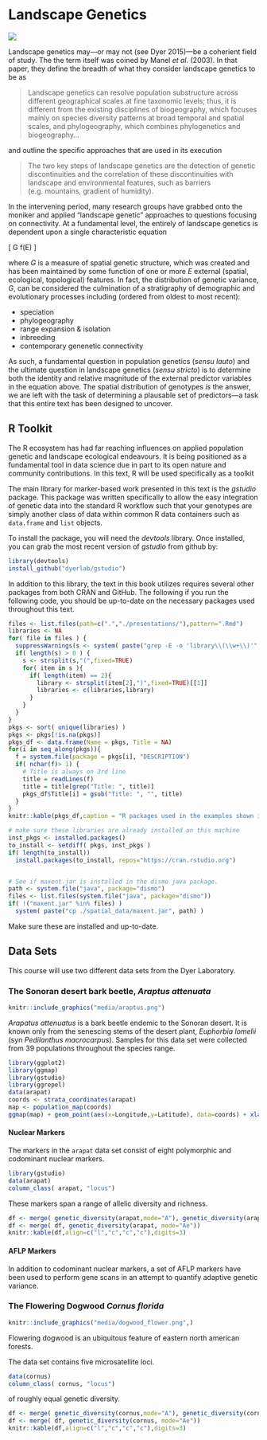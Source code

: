 # Landscape Genetics {.imageChapter}

<div class="chapter_image"><img src="media/ch_farm.jpg"></div>

Landscape genetics may---or may not (see Dyer 2015)---be a coherient field of study.  The the term itself was coined by Manel *et al.* (2003).  In that paper, they define the breadth of what they consider landscape genetics to be as

> Landscape genetics can resolve population substructure across different geographical scales at fine taxonomic levels; thus, it is different from the existing disciplines of biogeography, which focuses mainly on species diversity patterns at broad temporal and spatial scales, and phylogeography, which combines phylogenetics and biogeography... 

and outline the specific approaches that are used in its execution

> The two key steps of landscape genetics are the detection of genetic discontinuities and the correlation of these discontinuities with landscape and environmental features, such as barriers (e.g. mountains, gradient of humidity).

In the intervening period, many research groups have grabbed onto the moniker and applied "landscape genetic" approaches to questions focusing on connectivity.  At a fundamental level, the entirely of landscape genetics is dependent upon a single characteristic equation

\[
G \propto f(E)
\]

where $G$ is a measure of spatial genetic structure, which was created and has been maintained by some function of one or more $E$ external (spatial, ecological, topological) features.  In fact, the distribution of genetic variance, $G$, can be considered the culmination of a stratigraphy of demographic and evolutionary processes including (ordered from oldest to most recent):  

* speciation
* phylogeography
* range expansion & isolation
* inbreeding
* contemporary genenetic connectivity

As such, a fundamental question in population genetics (*sensu lauto*) and the ultimate question in landscape genetics (*sensu stricto*) is to determine both the identity and relative magnitude of the external predictor variables in the equation above.  The spatial distribution of genotypes *is* the answer, we are left with the task of determining a plausable set of predictors---a task that this entire text has been designed to uncover. 

## R Toolkit

The R ecosystem has had far reaching influences on applied population genetic and landscape ecological endeavours.  It is being positioned as a fundamental tool in data science due in part to its open nature and community contributions.  In this text, R will be used specifically as a toolkit 

The main library for marker-based work presented in this text is the *gstudio* package.  This package was written specifically to allow the easy integration of genetic data into the standard R workflow such that your genotypes are simply another class of data within common R data containers such as `data.frame` and `list` objects.  

To install the package, you will need the *devtools* library.  Once installed, you can grab the most recent version of *gstudio* from github by:

```r
library(devtools)
install_github("dyerlab/gstudio")
```

In addition to this library, the text in this book utilizes requires several other packages from both CRAN and GitHub. The following if you run the following code, you should be up-to-date on the necessary packages used throughout this text.

```r
files <- list.files(path=c(".","./presentations/"),pattern=".Rmd")
libraries <- NA
for( file in files ) {
  suppressWarnings(s <- system( paste("grep -E -o 'library\\(\\w+\\)'",file), intern=TRUE))
  if( length(s) > 0 ) {
    s <- strsplit(s,"(",fixed=TRUE)
    for( item in s ){
      if( length(item) == 2){
        library <- strsplit(item[2],")",fixed=TRUE)[[1]]
        libraries <- c(libraries,library)
      }
    }
  }
}
pkgs <- sort( unique(libraries) )
pkgs <- pkgs[!is.na(pkgs)]
pkgs_df <- data.frame(Name = pkgs, Title = NA)
for(i in seq_along(pkgs)){
  f = system.file(package = pkgs[i], "DESCRIPTION")
  if( nchar(f)> 1) {
    # Title is always on 3rd line
    title = readLines(f)
    title = title[grep("Title: ", title)]
    pkgs_df$Title[i] = gsub("Title: ", "", title)    
  }
}
knitr::kable(pkgs_df,caption = "R packages used in the examples shown in this book.")

# make sure these libraries are already installed on this machine
inst_pkgs <- installed.packages()
to_install <- setdiff( pkgs, inst_pkgs )
if( length(to_install))
  install.packages(to_install, repos="https://cran.rstudio.org")


# See if maxent.jar is installed in the dismo java package.
path <- system.file("java", package="dismo")
files <- list.files(system.file("java", package="dismo"))
if( !("maxent.jar" %in% files) )
  system( paste("cp ./spatial_data/maxent.jar", path) )

```

Make sure these are installed and up-to-date.


## Data Sets

This course will use two different data sets from the Dyer Laboratory.

### The Sonoran desert bark beetle, *Araptus attenuata*

```r
knitr::include_graphics("media/araptus.png")
```

*Arapatus attenuatus* is a bark beetle endemic to the Sonoran desert.  It is known only from the senescing stems of the desert plant, *Euphorbia lomelii* (syn *Pedilanthus macrocarpus*).  Samples for this data set were collected from 39 populations throughout the species range.

```r
library(ggplot2)
library(ggmap)
library(gstudio)
library(ggrepel)
data(arapat)
coords <- strata_coordinates(arapat)
map <- population_map(coords)
ggmap(map) + geom_point(aes(x=Longitude,y=Latitude), data=coords) + xlab("Longitude") + ylab("Latitude") + geom_text_repel(aes(x=Longitude, y=Latitude, label=Stratum), data=coords) 
```



#### Nuclear Markers

The markers in the `arapat` data set consist of eight polymorphic and codominant nuclear markers. 

```r
library(gstudio)
data(arapat)
column_class( arapat, "locus") 
```

These markers span a range of allelic diversity and richness.

```r
df <- merge( genetic_diversity(arapat,mode="A"), genetic_diversity(arapat,mode="He"))
df <- merge( df, genetic_diversity(arapat, mode="Ae"))
knitr::kable(df,align=c("l","c","c","c"),digits=3)
```



#### AFLP Markers

In addition to codominant nuclear markers, a set of AFLP markers have been used to perform gene scans in an attempt to quantify adaptive genetic variance.



### The Flowering Dogwood *Cornus florida*

```r
knitr::include_graphics("media/dogwood_flower.png",)
```


Flowering dogwood is an ubiquitous feature of eastern north american forests. 

The data set contains five microsatellite loci.

```r
data(cornus)
column_class( cornus, "locus") 
```

of roughly equal genetic diversity.

```r
df <- merge( genetic_diversity(cornus,mode="A"), genetic_diversity(cornus,mode="He"))
df <- merge( df, genetic_diversity(cornus, mode="Ae"))
knitr::kable(df,align=c("l","c","c","c"),digits=3)
```




